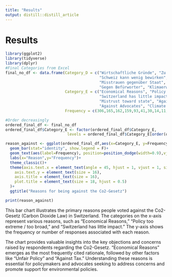 ```yaml
---
title: "Results"
output: distill::distill_article
---
```

# Results
```r

library(ggplot2)
library(tidyverse)
library(dplyr)
#Final Categories from Excel
final_no_df <- data.frame(Category_D = c("Wirtschaftliche Gründe", "Zu extreme Massnahmen / zu breites Gesetz",
                                         "Schweiz kann wenig bewirken", "Ungerechtes Gesetz", "Gegen Steuer",
                                         "Misstrauen gegenüber Staat", "Gegen Umverteilung",
                                         "Gegen Befürworter", "Klimaerwärmung kein Problem","Empfehlung"),
                          Category_E = c("Economical Reasons", "Policy too extreme / too broad",
                                         "Switzerland has little impact", "Unfair Policy", "Against Tax",
                                         "Mistrust toward state", "Against Redistribution",
                                         "Against Advocates", "Climate Change is not a threat","Recommendation"),
                          Frequency = c(306,165,162,159,93,41,30,14,11,5))

#Order decreasingly
ordered_final_df <- final_no_df
ordered_final_df$Category_E <- factor(ordered_final_df$Category_E,
                           levels = ordered_final_df$Category_E[order(ordered_final_df$Frequency, decreasing = T)])

reason_against <- ggplot(ordered_final_df,aes(x=Category_E, y=Frequency, fill=Category_E))+
  geom_bar(stat="identity", show.legend = F)+
  geom_text(aes(label=Frequency), position=position_dodge(width=0.9),vjust=-0.25)+
  labs(x="Reason",y="Frequency")+
  theme_classic()+
  theme(axis.text.x = element_text(angle = 45, hjust = 1, vjust = 1, size = 14),
    axis.text.y = element_text(size = 16),
    axis.title = element_text(size = 16),
    plot.title = element_text(size = 18, hjust = 0.5)
  )+
  ggtitle("Reasons for being against the Co2-Gesetz")

print(reason_against)
```
This bar chart illustrates the primary reasons people voted against the Co2-Gesetz (Carbon Dioxide Law) in Switzerland. The categories on the x-axis represent various reasons, such as "Economical Reasons," "Policy too extreme / too broad," and "Switzerland has little impact." The y-axis shows the frequency or number of responses associated with each reason.

The chart provides valuable insights into the key objections and concerns raised by respondents regarding the Co2-Gesetz. "Economical Reasons" emerges as the most frequently cited rationale, followed by other factors like "Unfair Policy" and "Against Tax." Understanding these reasons is essential for policymakers and advocates seeking to address concerns and promote support for environmental policies.
